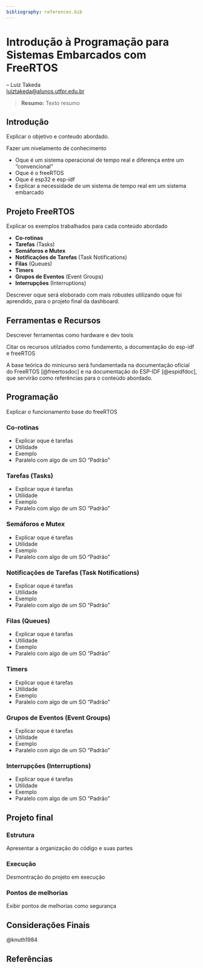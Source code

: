 ```yaml
---
bibliography: references.bib
---
```


# Introdução à Programação para Sistemas Embarcados com FreeRTOS

-- Luiz Takeda <br>
<luiztakeda@alunos.utfpr.edu.br>

> __Resumo:__
> Texto resumo

## Introdução {#sec-freertos-intro}

Explicar o objetivo e conteudo abordado.

Fazer um nivelamento de conhecimento

 - Oque é um sistema operacional de tempo real e diferença entre um "convencional"
 - Oque é o freeRTOS
 - Oque é esp32 e esp-idf
 - Explicar a necessidade de um sistema de tempo real em um sistema embarcado

## Projeto FreeRTOS

Explicar os exemplos trabalhados para cada conteúdo abordado

- **Co-rotinas**
- **Tarefas** (Tasks)
- **Semáforos e Mutex**
- **Notificações de Tarefas** (Task Notifications)
- **Filas** (Queues)
- **Timers**
- **Grupos de Eventos** (Event Groups)
- **Interrupções** (Interruptions)

Descrever oque será eloborado com mais robustes utilizando oque foi aprendido, para o projeto final da dashboard.

## Ferramentas e Recursos

Descrever ferramentas como hardware e dev tools

Citar os recursos utilziados como fundamento, a documentação do esp-idf e freeRTOS

A base teórica do minicurso será fundamentada na documentação oficial do FreeRTOS [@freertosdoc] e na documentação do ESP-IDF [@espidfdoc], que servirão como referências para o conteúdo abordado.

## Programação

Explicar o funcionamento base do freeRTOS

### Co-rotinas

 - Explicar oque é tarefas
 - Utilidade
 - Exemplo
 - Paralelo com algo de um SO "Padrão"

### Tarefas (Tasks)

 - Explicar oque é tarefas
 - Utilidade
 - Exemplo
 - Paralelo com algo de um SO "Padrão"

### Semáforos e Mutex
 
 - Explicar oque é tarefas
 - Utilidade
 - Exemplo
 - Paralelo com algo de um SO "Padrão"
 
### Notificações de Tarefas (Task Notifications)

 - Explicar oque é tarefas
 - Utilidade
 - Exemplo
 - Paralelo com algo de um SO "Padrão"

### Filas (Queues)

 - Explicar oque é tarefas
 - Utilidade
 - Exemplo
 - Paralelo com algo de um SO "Padrão"

### Timers

 - Explicar oque é tarefas
 - Utilidade
 - Exemplo
 - Paralelo com algo de um SO "Padrão"

### Grupos de Eventos (Event Groups)

 - Explicar oque é tarefas
 - Utilidade
 - Exemplo
 - Paralelo com algo de um SO "Padrão"

### Interrupções (Interruptions)

 - Explicar oque é tarefas
 - Utilidade
 - Exemplo
 - Paralelo com algo de um SO "Padrão"

## Projeto final

### Estrutura

Apresentar a organização do código e suas partes

### Execução

Desmontração do projeto em execução

### Pontos de melhorias

Exibir pontos de melhorias como segurança

## Considerações Finais {#sec-freertos-consid-finais}

@knuth1984


## Referências

::: {#refs}
:::


